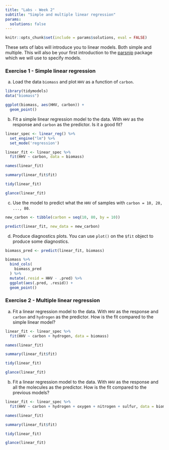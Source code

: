 ```yaml
---
title: "Labs - Week 2"
subtitle: "Simple and multiple linear regression"
params: 
  solutions: false
---
```


```r
knitr::opts_chunk$set(include = params$solutions, eval = FALSE)
```

These sets of labs will introduce you to linear models. Both simple and multiple. This will also be your first introduction to the [parsnip](https://parsnip.tidymodels.org/) package which we will use to specify models.

### Exercise 1 - Simple linear regression

a) Load the data `biomass` and plot `HHV` as a function of `carbon`. 

```r
library(tidymodels)
data("biomass")
```

```r
ggplot(biomass, aes(HHV, carbon)) +
  geom_point()
```

b) Fit a simple linear regression model to the data. With `HHV` as the response and `carbon` as the predictor. Is it a good fit?

```r
linear_spec <- linear_reg() %>%
  set_engine("lm") %>%
  set_mode('regression')

linear_fit <- linear_spec %>%
  fit(HHV ~ carbon, data = biomass)

names(linear_fit)

summary(linear_fit$fit)

tidy(linear_fit)

glance(linear_fit)
```

c) Use the model to predict what the `HHV` of samples with `carbon = 10, 20, ..., 80`.

```r
new_carbon <- tibble(carbon = seq(10, 80, by = 10))

predict(linear_fit, new_data = new_carbon)
```


d) Produce diagnostics plots. You can use `plot()` on the `$fit` object to produce some diagnostics.

```r
biomass_pred <- predict(linear_fit, biomass)

biomass %>%
  bind_cols(
    biomass_pred
  ) %>%
  mutate(.resid = HHV - .pred) %>%
  ggplot(aes(.pred, .resid)) +
  geom_point()
```

### Exercise 2 - Multiple linear regression

a) Fit a linear regression model to the data. With `HHV` as the response and `carbon` and `hydrogen` as the predictor. How is the fit compared to the simple linear model?

```r
linear_fit <- linear_spec %>%
  fit(HHV ~ carbon + hydrogen, data = biomass)

names(linear_fit)

summary(linear_fit$fit)

tidy(linear_fit)

glance(linear_fit)
```

b) Fit a linear regression model to the data. With `HHV` as the response and all the molecules as the predictor. How is the fit compared to the previous models?

```r
linear_fit <- linear_spec %>%
  fit(HHV ~ carbon + hydrogen + oxygen + nitrogen + sulfur, data = biomass)

names(linear_fit)

summary(linear_fit$fit)

tidy(linear_fit)

glance(linear_fit)
```

